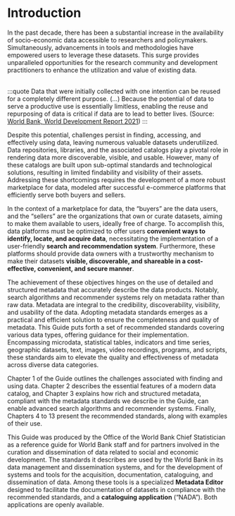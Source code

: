 # Introduction {-}

In the past decade, there has been a substantial increase in the availability of socio-economic data accessible to researchers and policymakers. Simultaneously, advancements in tools and methodologies have empowered users to leverage these datasets. This surge provides unparalleled opportunities for the research community and development practitioners to enhance the utilization and value of existing data. 

<br>
:::quote
Data that were initially collected with one intention can be reused for a completely different purpose. (…) Because the potential of data to serve a productive use is essentially limitless, enabling the reuse and repurposing of data is critical if data are to lead to better lives. (Source: [World Bank, World Development Report 2021](https://www.worldbank.org/en/publication/wdr2021)) 
:::
<br>

Despite this potential, challenges persist in finding, accessing, and effectively using data, leaving numerous valuable datasets underutilized. Data repositories, libraries, and the associated catalogs play a pivotal role in rendering data more discoverable, visible, and usable. However, many of these catalogs are built upon sub-optimal standards and technological solutions, resulting in limited findability and visibility of their assets. Addressing these shortcomings requires the development of a more robust marketplace for data, modeled after successful e-commerce platforms that efficiently serve both buyers and sellers.

In the context of a marketplace for data, the "buyers" are the data users, and the "sellers" are the organizations that own or curate datasets, aiming to make them available to users, ideally free of charge. To accomplish this, data platforms must be optimized to offer users **convenient ways to identify, locate, and acquire data**, necessitating the implementation of a user-friendly **search and recommendation system**. Furthermore, these platforms should provide data owners with a trustworthy mechanism to make their datasets **visible, discoverable, and shareable in a cost-effective, convenient, and secure manner**.

The achievement of these objectives hinges on the use of detailed and structured metadata that accurately describe the data products. Notably, search algorithms and recommender systems rely on metadata rather than raw data. Metadata are integral to the credibility, discoverability, visibility, and usability of the data. Adopting metadata standards emerges as a practical and efficient solution to ensure the completeness and quality of metadata. This Guide puts forth a set of recommended standards covering various data types, offering guidance for their implementation. Encompassing microdata, statistical tables, indicators and time series, geographic datasets, text, images, video recordings, programs, and scripts, these standards aim to elevate the quality and effectiveness of metadata across diverse data categories.

Chapter 1 of the Guide outlines the challenges associated with finding and using data. Chapter 2 describes the essential features of a modern data catalog, and Chapter 3 explains how rich and structured metadata, compliant with the metadata standards we describe in the Guide, can enable advanced search algorithms and recommender systems. Finally, Chapters 4 to 13 present the recommended standards, along with examples of their use.

This Guide was produced by the Office of the World Bank Chief Statistician as a reference guide for World Bank staff and for partners involved in the curation and dissemination of data related to social and economic development. The standards it describes are used by the World Bank in its data management and dissemination systems, and for the development of systems and tools for the acquisition, documentation, cataloguing, and dissemination of data. Among these tools is a specialized **Metadata Editor** designed to facilitate the documentation of datasets in compliance with the recommended standards, and a **cataloguing application** ("NADA"). Both applications are openly available. 
